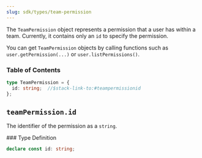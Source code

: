 ```yaml
---
slug: sdk/types/team-permission
---
```


<Markdown src="../../snippets/make-full-page.mdx" />
<div className="stack-aside-container"><div className="stack-content">

The `TeamPermission` object represents a permission that a user has within a team. Currently, it contains only an `id` to specify the permission.

You can get `TeamPermission` objects by calling functions such as `user.getPermission(...)` or `user.listPermissions()`.

### Table of Contents

```typescript
type TeamPermission = {
  id: string;  //$stack-link-to:#teampermissionid
};
```

</div><div className="stack-full-size">
<Markdown src="../../snippets/divider.mdx" />

## `teamPermission.id`
</div><div className="stack-content">

The identifier of the permission as a `string`.

</div><div className="stack-aside"><div className="stack-sticky">
### Type Definition

```typescript
declare const id: string;
```
</div></div></div>
